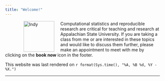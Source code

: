 ```yaml
---
title: "Welcome!"
---
```


<figure>
<img src="./images/indy.jpg" alt="Indy" align="left" hspace="20" style="width:100px;height:100px;">
</figure>
 
Computational statistics and reproducible research are critical for teaching and research at Appalachian State University.  If you are taking a class from me or are interested in these topics and would like to discuss them further, please make an appointment to meet with me by clicking on the **book now** icon in the footer.  

This website was last rendered on `r format(Sys.time(), "%A, %B %d, %Y - %X.")`



* * *

